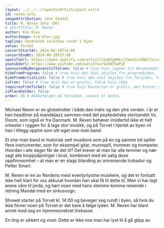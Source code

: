 ```yaml
---
layout: ../../../layouts/ArtistLayout.astro
id: rexen-solo
imageAttribution: Jens Raadal
title: M. Rexen Solo (DK)
# shortTitle: M. Rexen
author: Kim Klev
authorImage: kim-klev.jpg
tagline: Vandrende soloshow rundt i byen
venue: Torvet
concertStartAt: 2024-06-28T14:00
concertEndAt: 2024-06-28T17:00
spotifyUrl: https://open.spotify.com/artist/2twBZg80krjYkme2urENEz?si=CkJqaLUoTIeFyzoYFReV_g
youtubeUrl: https://www.youtube.com/watch?v=rVo5W75wPyE
sponsoredByBergesenstiftelsen: false # true hvis logoen til Bergesenstiftelsen skal vises, false hvis ikke
hideFromProgram: false # true hvis den skal skjules fra programsiden, false hvis den skal vises
hideFromArtistList: false # true hvis den skal skjules fra forsiden, false hvis den skal vises
isFree: false # true hvis den er gratis, false hvis ikke
requiresFreeTicket: false # true hvis konserten er gratis, men krever gratisbillett
isPlaceholder: false
order: 35 # Rekkefølgen på forsiden. Lavere er bedre.
---
```


Michael Rexen er en globetrotter i både den indre og den ytre verden. I år er han headliner på mandaljazz sammen med det psykedeliske storbandet Vs. Doom, som også er fra Danmark. M. Rexen behøver imidlertid ikke et helt orkester i ryggen for å lage stor musikk, og på Torvet i hjertet av byen vil han i tillegg opptre som sitt eget one-man band.

Et one-man band er historisk sett musikere som på en og samme tid spiller flere instrumenter, som for eksempel gitar, munnspill, trommer og trompeter. Hvordan i alle dager får de det til? Det krever at man tar alle lemmer og nær sagt alle kroppsåpninger i bruk, kombinert med en salig dose oppfinnsomhet – at man er en slags blanding av omreisende trubadur og Petter Smart.

M. Rexen er en av Nordens mest eventyrlystne musikere, og det er fortsatt ikke helt klart for oss akkurat hvordan han skal få til dette til. Men vi har lagt ørene våre til jorda, og hørt noen med hans stemme komme reisende i retning Mandal med en sirkusvogn.

Showet starter på Torvet kl. 14:00 og beveger seg rundt i byen, så hvis du ikke finner noen på Torvet er det bare å følge lyden. M. Rexen har blant annet med seg en hjemmesnekret lirekasse.

En ting er sikkert og visst: Dette er ikke noe man har lyst til å gå glipp av.
